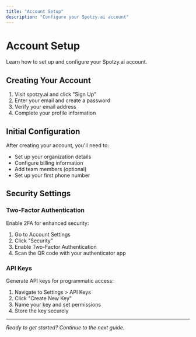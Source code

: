 ```yaml
---
title: "Account Setup"
description: "Configure your Spotzy.ai account"
---
```


# Account Setup

Learn how to set up and configure your Spotzy.ai account.

## Creating Your Account

1. Visit spotzy.ai and click "Sign Up"
2. Enter your email and create a password
3. Verify your email address
4. Complete your profile information

## Initial Configuration

After creating your account, you'll need to:

- Set up your organization details
- Configure billing information
- Add team members (optional)
- Set up your first phone number

## Security Settings

### Two-Factor Authentication

Enable 2FA for enhanced security:

1. Go to Account Settings
2. Click "Security"
3. Enable Two-Factor Authentication
4. Scan the QR code with your authenticator app

### API Keys

Generate API keys for programmatic access:

1. Navigate to Settings > API Keys
2. Click "Create New Key"
3. Name your key and set permissions
4. Store the key securely

---

*Ready to get started? Continue to the next guide.*
